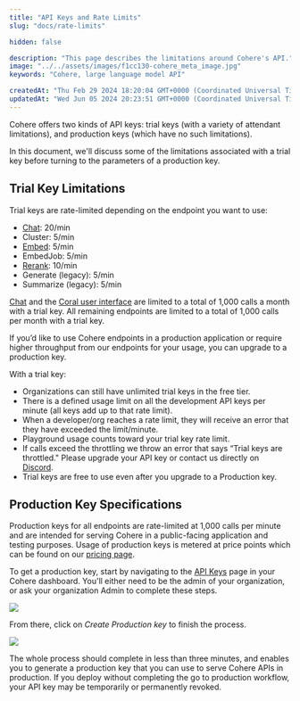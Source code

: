```yaml
---
title: "API Keys and Rate Limits"
slug: "docs/rate-limits"

hidden: false

description: "This page describes the limitations around Cohere's API."
image: "../../assets/images/f1cc130-cohere_meta_image.jpg"  
keywords: "Cohere, large language model API"

createdAt: "Thu Feb 29 2024 18:20:04 GMT+0000 (Coordinated Universal Time)"
updatedAt: "Wed Jun 05 2024 20:23:51 GMT+0000 (Coordinated Universal Time)"
---
```

Cohere offers two kinds of API keys: trial keys (with a variety of attendant limitations), and production keys (which have no such limitations). 

In this document, we'll discuss some of the limitations associated with a trial key before turning to the parameters of a production key.  

## Trial Key Limitations

Trial keys are rate-limited depending on the endpoint you want to use:

- [Chat](/reference/chat): 20/min
- Cluster: 5/min
- [Embed](/reference/embed): 5/min
- EmbedJob: 5/min
- [Rerank](/reference/rerank-1): 10/min
- Generate (legacy): 5/min
- Summarize (legacy): 5/min

[Chat](/reference/chat) and the [Coral user interface](https://coral.cohere.ai/) are limited to a total of 1,000 calls a month with a trial key. All remaining endpoints are limited to a total of 1,000 calls per month with a trial key. 

If you’d like to use Cohere endpoints in a production application or require higher throughput from our endpoints for your usage, you can upgrade to a production key.

With a trial key:

- Organizations can still have unlimited trial keys in the free tier.
- There is a defined usage limit on all the development API keys per minute (all keys add up to that rate limit).
- When a developer/org reaches a rate limit, they will receive an error that they have exceeded the limit/minute.
- Playground usage counts toward your trial key rate limit.
- If calls exceed the throttling we throw an error that says “Trial keys are throttled." Please upgrade your API key or contact us directly on <a href="https://discord.com/invite/co-mmunity" target="_blank">Discord</a>.
- Trial keys are free to use even after you upgrade to a Production key.

## Production Key Specifications

Production keys for all endpoints are rate-limited at 1,000 calls per minute and are intended for serving Cohere in a public-facing application and testing purposes. Usage of production keys is metered at price points which can be found on our [pricing page](/docs/how-does-cohere-pricing-work).

To get a production key, start by navigating to the [API Keys](https://dashboard.cohere.com/api-keys) page in your Cohere dashboard. You'll either need to be the admin of your organization, or ask your organization Admin to complete these steps.

![](../../assets/images/1d24fd7-Screenshot_2024-07-01_at_10.33.04_AM.png)

From there, click on _Create Production key_ to finish the process.

![](../../assets/images/27062e8-Screenshot_2024-07-01_at_10.33.54_AM.png)

The whole process should complete in less than three minutes, and enables you to generate a production key that you can use to serve Cohere APIs in production. If you deploy without completing the go to production workflow, your API key may be temporarily or permanently revoked.